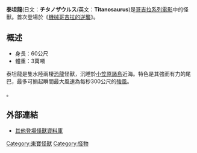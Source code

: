 {{Notability Unreferenced |time=2021-03-10T07:00:17+00:00}}
'''泰坦龍'''(日文：'''チタノザウルス'''/英文：'''Titanosaurus''')是[[哥吉拉系列電影|哥吉拉系列電影]]中的怪獸。首次登場於《[[機械哥吉拉的逆襲|機械哥吉拉的逆襲]]》。

== 概述 ==

* 身長：60公尺
* 體重：3萬噸

泰坦龍是隻水陸兩棲[[恐龍|恐龍]]怪獸，沉睡於[[小笠原諸島|小笠原諸島]]近海。特色是其強而有力的尾巴，最多可搧起瞬間最大風速為每秒300公尺的[[強風|強風]]。

{{Citation needed|根據《[[哥吉拉_奇異點|哥吉拉 奇異點]]》預告顯示，泰坦龍或將跟多個怪獸再次登場|time=2021-03-06T12:51:34+00:00}}。

== 外部連結 ==

*[http://godzillatw.web.fc2.com/anotherkaiju/kaiju3.htm 其他登場怪獸資料庫] {{Wayback|url=http://godzillatw.web.fc2.com/anotherkaiju/kaiju3.htm |date=20200714124537 }}


{{Japanese film-stub}}
{{Godzilla}}
{{東寶怪獸}}
{{DEFAULTSORT:Titanosaurus}}
[[Category:東寶怪獸|Category:東寶怪獸]]
[[Category:怪物|Category:怪物]]